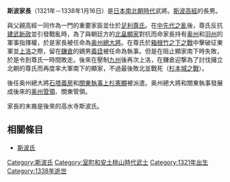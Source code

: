 {{unreferenced|time=2013-10-19T10:36:35+00:00}}
{{日本武士
|名稱= 斯波家長
|圖片名稱 =
|圖片大小 = 
|圖片說明 = 
|時代= [[日本南北朝時代|日本南北朝時代]]
|出生日期=[[元應|元應]]2年（1321年）
|出生地點=
|逝世日期=[[延元|延元]]2年／[[建武_(日本)|建武]]4年12月25日（1338年1月16日）
|逝世地點=
|假名=
|羅馬字=
|幼名= 
|改名= 
|别名= 孫二郎（假名）、志和三郎、尾張彌三郎
|諡号= 
|神号= 
|戒名= 
|洗禮名= 
|墓所= 
|朝廷官位= [[陸奥守|陸奥守]]
|幕府職位= 
|主君= [[足利尊氏|足利尊氏]]
|藩= 
|氏族= [[斯波氏|斯波氏]]
|父母=父：[[斯波高經|斯波高經]]
|養父=
|養母= 
|兄弟= 弟：[[斯波氏經|氏經]]、[[斯波氏賴|氏賴]]、[[斯波義將|義將]]、[[斯波義種|義種]]
|姐妹=
|正室=
|側室=
|嗣子= [[斯波詮經|詮經]]？
|嗣女=
|養子=
|養女=
}}
{{japanese|japanese=斯波 家長|kana=しば いえなが|romaji=Shiba Ienaga}}
'''斯波家長'''（1321年－1338年1月16日）是[[日本南北朝時代|日本南北朝時代]]武將。[[斯波高經|斯波高經]]的長男。

與父親高經一同作為一門的重要家臣並仕於[[足利尊氏|足利尊氏]]。在[[中先代之亂|中先代之亂]]後，尊氏反抗[[建武新政|建武新政]]並引發戰亂時，為了與朝廷方的[[北畠顯家|北畠顯家]]對抗而命家長持有[[奥州|奥州]]和[[羽州|羽州]]的軍事指揮權，於是家長被任命為[[奥州總大將|奥州總大將]]。在尊氏於[[箱根竹之下之戰|箱根竹之下之戰]]中擊破征東軍並[[上洛|上洛]]之際，留在[[鎌倉|鎌倉]]的嫡男[[足利義詮|義詮]]被任命為執事。但是在阻止顯家南下時失敗，於是令到尊氏一時間敗走。後來在壓制[[九州_(日本)|九州]]後再次上洛，在鎌倉迎撃為了討伐擁立北朝的尊氏而再度率大軍南下的顯家，不過最後敗北並戰死（[[杉本城之戰|杉本城之戰]]）。

後任奥州總大將[[石塔義房|石塔義房]]和[[關東執事|關東執事]][[上杉憲顯|上杉憲顯]]被派遣。奥州總大將和關東執事發展成後來的[[奥州管領|奥州管領]]、關東管領。

家長的末裔是後來的高水寺斯波氏。

== 相關條目 ==
*[[斯波氏|斯波氏]]

{{關東管領|1336年－1337年}}
[[Category:斯波氏|Category:斯波氏]]
[[Category:室町和安土桃山時代武士|Category:室町和安土桃山時代武士]]
[[Category:1321年出生|Category:1321年出生]]
[[Category:1338年逝世|Category:1338年逝世]]